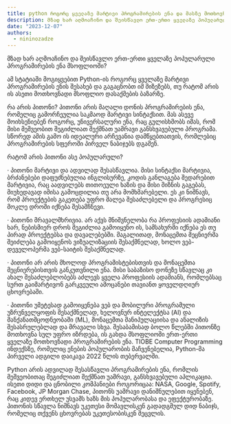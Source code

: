 ```yaml
---
title: python როგორც ყველაზე მარტივი პროგრამირების ენა და მასზე მოთხოვნა მსოფლიოში
description: მზად ხარ აღმოაჩინო და შეისწავლო ერთ-ერთი ყველაზე პოპულარული პროგრამირების ენა მსოფლიოში?
date: "2023-12-07"
authors:
  - nininozadze
--- 
```


მზად ხარ აღმოაჩინო და შეისწავლო ერთ-ერთი ყველაზე პოპულარული პროგრამირების ენა მსოფლიოში?

ამ სტატიაში მოგიყვებით Python-ის როგორც ყველაზე მარტივი პროგრამირების ენის შესახებ და გაგაცნობთ იმ მიზეზებს, თუ რატომ არის ის ასეთი მოთხოვნადი მსოფლიო დასაქმების ბაზარზე.
 

რა არის პითონი?
პითონი არის მაღალი დონის პროგრამირების ენა, რომელიც გამორჩეულია საკმაოდ მარტივი სინტაქსით. მას ასევე მოიხსენიებენ როგორც, უნივერსალური ენა, რაც გულისხმობს იმას, რომ მისი მეშვეობით შეგიძლიათ შექმნათ უამრავი განსხვავებული პროგრამა. სწორედ ამის გამო ის იდეალური არჩევანია დამწყებთათვის, რომლებიც პროგრამირების სფეროში პირველ ნაბიჯებს დგამენ.
 

რატომ არის პითონი ასე პოპულარული?

· პითონი მარტივი და ადვილად შესასწავლია. მისი სინტაქსი მარტივია, ბრძანებები დაფუძნებულია ინგლისურზე, კოდის განლაგება შედარებით მარტივია, რაც აადვილებს თითოეული ხაზის და მისი მიზნის გაგებას, მიუხედავად იმისა გამოცდილია თუ არა მომხმარებელი. ეს კი ნიშნავს, რომ პროექტების გაკეთება უფრო მალეა შესაძლებელი და პროგრესიც მოკლე დროში იქნება შესამჩნევი.

· პითონი მრავალმხრივია. არ აქვს მნიშვნელობა რა პროფესიის ადამიანი ხარ, ნებისმიერ დროს შეგიძლია გამოიყენო ის, სამსახურში იქნება ეს თუ პირად პროექტებსა და დავალებებში. მაგალითად, მონაცემთა მეცნიერმა შეიძლება გამოიყენოს ვიზუალიზაციის შესაქმნელად, ხოლო ვებ-დეველოპერმა  ვებ-საიტის შესაქმნელად.

· პითონი არ არის მხოლოდ პროგრამისტებისთვის და მონაცემთა მეცნიერებისთვის განკუთვნილი ენა. მისი საბაზისო დონეზე სწავლაც კი  ახალ შესაძლებლობებს აძლევს ყველა პროფესიის ადამიანს, რომლებსაც სურთ გაიმარტივონ გარკვეული ამოცანები თავიანთ ყოველდღიურ ცხოვრებაში.

· პითონი უმეტესად გამოიყენება ვებ და მობილური პროგრამული უზრუნველყოფის შესაქმნელად, ხელოვნურ ინტელექტსა (AI) და მანქანათმცოდნეობაში (ML), მონაცემთა მანიპულაციისა და ანალიზის შესასრულებლად და მრავალი სხვა. შესაბამისად ბოლო  წლებში პითონზე მოთხოვნა სულ უფრო იზრდება, ის გახდა მსოფლიოში ერთ-ერთი ყველაზე მოთხოვნადი პროგრამირების ენა. TIOBE Computer Programming ინდექსზე, რომელიც ენების პოპულარობის მაჩვენებელია, Python-მა პირველი ადგილი დაიკავა 2022 წლის თებერვალში.
 

Python არის ადვილად შესასწავლი პროგრამირების ენა, რომლის მეშვეობითაც შეგიძლიათ შექმნათ უამრავი, განსხვავებული აპლიკაცია. ისეთი დიდი და ცნობილი კომპანიები როგორიცაა: NASA, Google, Spotify, Facebook, JP Morgan Chase, პითონს უამრავი დანიშნულებით იყენებენ, რაც კიდევ ერთხელ უსვამს ხაზს მის პოპულარობასა და ეფექტურობაზე. პითონის სწავლა ნიშნავს უკეთესი მომავლისკენ გადადგმულ დიდ ნაბიჯს, რომელიც თქვენს ცხოვრებას უკეთესობისკენ შეცვლის. 
